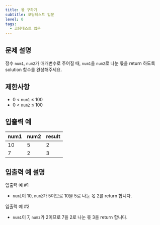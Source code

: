```yaml
---
title: 몫 구하기
subtitle: 코딩테스트 입문
level: 0
tags:
  - 코딩테스트 입문
---
```


## 문제 설명

정수 `num1`, `num2`가 매개변수로 주어질 때, `num1`을 `num2`로 나눈 몫을 return 하도록 solution 함수를 완성해주세요.

## 제한사항

- 0 < `num1` ≤ 100
- 0 < `num2` ≤ 100

## 입출력 예

| num1 | num2 | result |
| ---- | ---- | ------ |
| 10   | 5    | 2      |
| 7    | 2    | 3      |

## 입출력 예 설명

입출력 예 #1

- `num1`이 10, `num2`가 5이므로 10을 5로 나눈 몫 2를 return 합니다.

입출력 예 #2

- `num1`이 7, `num2`가 2이므로 7을 2로 나눈 몫 3을 return 합니다.
